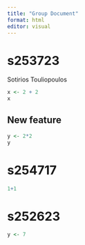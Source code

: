 ```yaml
---
title: "Group Document"
format: html
editor: visual
---
```


# s253723

Sotirios Touliopoulos

```r

x <- 2 + 2
x

```

## New feature

```r

y <- 2*2
y

```

# s254717

```r
1+1
```

# s252623

```r
y <- 7
```
